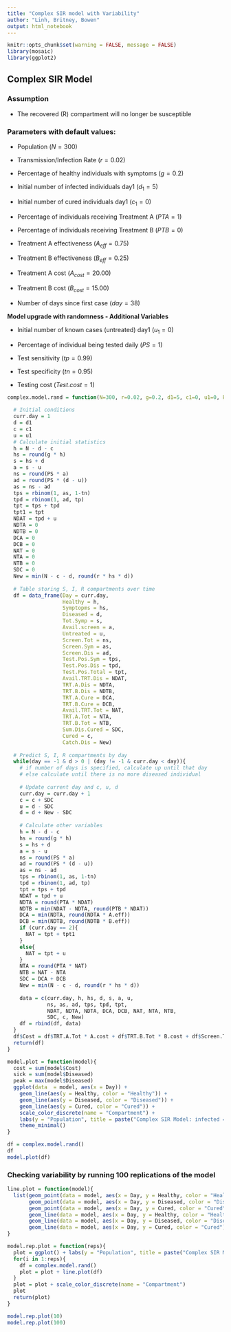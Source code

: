 ```yaml
---
title: "Complex SIR model with Variability"
author: "Linh, Britney, Bowen"
output: html_notebook
---
```


```r
knitr::opts_chunk$set(warning = FALSE, message = FALSE)
library(mosaic)
library(ggplot2)
```

## Complex SIR Model

### Assumption

* The recovered (R) compartment will no longer be susceptible

### Parameters with default values:

* Population $(N = 300)$

* Transmission/Infection Rate $(r = 0.02)$

* Percentage of healthy individuals with symptoms $(g = 0.2)$

* Initial number of infected individuals day1 $(d_1 = 5)$

* Initial number of cured individuals day1 $(c_1 = 0)$

* Percentage of individuals receiving Treatment A $(PTA = 1)$

* Percentage of individuals receiving Treatment B $(PTB = 0)$

* Treatment A effectiveness $(A_{eff} = 0.75)$

* Treatment B effectiveness $(B_{eff} = 0.25)$

* Treatment A cost $(A_{cost} = 20.00)$

* Treatment B cost $(B_{cost} = 15.00)$

* Number of days since first case $(day = 38)$

**Model upgrade with randomness - Additional Variables**

* Initial number of known cases (untreated) day1 $(u_1 = 0)$

* Percentage of individual being tested daily $(PS = 1)$

* Test sensitivity $(tp = 0.99)$

* Test specificity $(tn = 0.95)$

* Testing cost $(Test.cost = 1)$

```r
complex.model.rand = function(N=300, r=0.02, g=0.2, d1=5, c1=0, u1=0, PS=1, tp=0.99, tn=0.95, PTA=1, PTB=0, A.eff=0.75, B.eff=0.25, day = -1, A.cost = 20, B.cost = 15, Test.cost = 1){
  
  # Initial conditions
  curr.day = 1
  d = d1
  c = c1
  u = u1
  # Calculate initial statistics
  h = N - d - c
  hs = round(g * h)
  s = hs + d
  a = s - u
  ns = round(PS * a)
  ad = round(PS * (d - u))
  as = ns - ad
  tps = rbinom(1, as, 1-tn)
  tpd = rbinom(1, ad, tp)
  tpt = tps + tpd
  tpt1 = tpt
  NDAT = tpd + u
  NDTA = 0
  NDTB = 0
  DCA = 0
  DCB = 0
  NAT = 0
  NTA = 0
  NTB = 0
  SDC = 0
  New = min(N - c - d, round(r * hs * d))
  
  # Table storing S, I, R compartments over time
  df = data_frame(Day = curr.day, 
                  Healthy = h,
                  Symptopms = hs,
                  Diseased = d,
                  Tot.Symp = s,
                  Avail.screen = a,
                  Untreated = u,
                  Screen.Tot = ns,
                  Screen.Sym = as,
                  Screen.Dis = ad,
                  Test.Pos.Sym = tps,
                  Test.Pos.Dis = tpd,
                  Test.Pos.Total = tpt,
                  Avail.TRT.Dis = NDAT,
                  TRT.A.Dis = NDTA, 
                  TRT.B.Dis = NDTB, 
                  TRT.A.Cure = DCA, 
                  TRT.B.Cure = DCB,
                  Avail.TRT.Tot = NAT,
                  TRT.A.Tot = NTA,
                  TRT.B.Tot = NTB,
                  Sum.Dis.Cured = SDC,
                  Cured = c,
                  Catch.Dis = New)
  
  # Predict S, I, R compartments by day
  while(day == -1 & d > 0 | (day != -1 & curr.day < day)){
    # if number of days is specified, calculate up until that day
    # else calculate until there is no more diseased individual
    
    # Update current day and c, u, d
    curr.day = curr.day + 1
    c = c + SDC
    u = d - SDC
    d = d + New - SDC
    
    # Calculate other variables
    h = N - d - c
    hs = round(g * h)
    s = hs + d
    a = s - u
    ns = round(PS * a)
    ad = round(PS * (d - u))
    as = ns - ad
    tps = rbinom(1, as, 1-tn)
    tpd = rbinom(1, ad, tp)
    tpt = tps + tpd
    NDAT = tpd + u
    NDTA = round(PTA * NDAT)
    NDTB = min(NDAT - NDTA, round(PTB * NDAT))
    DCA = min(NDTA, round(NDTA * A.eff))
    DCB = min(NDTB, round(NDTB * B.eff))
    if (curr.day == 2){
      NAT = tpt + tpt1
    }
    else{
      NAT = tpt + u
    }
    NTA = round(PTA * NAT)
    NTB = NAT - NTA
    SDC = DCA + DCB
    New = min(N - c - d, round(r * hs * d))
    
    data = c(curr.day, h, hs, d, s, a, u,
             ns, as, ad, tps, tpd, tpt,
             NDAT, NDTA, NDTA, DCA, DCB, NAT, NTA, NTB,
             SDC, c, New)
    df = rbind(df, data)
  }
  df$Cost = df$TRT.A.Tot * A.cost + df$TRT.B.Tot * B.cost + df$Screen.Tot * Test.cost
  return(df)
}

model.plot = function(model){
  cost = sum(model$Cost)
  sick = sum(model$Diseased)
  peak = max(model$Diseased)
  ggplot(data  = model, aes(x = Day)) +
    geom_line(aes(y = Healthy, color = "Healthy")) +
    geom_line(aes(y = Diseased, color = "Diseased")) +
    geom_line(aes(y = Cured, color = "Cured")) +
    scale_color_discrete(name = "Compartment") +
    labs(y = "Population", title = paste("Complex SIR Model: infected = " , sick, ", peak = ", peak, ", cost = $", cost, sep = "")) +
    theme_minimal()
}

```

```r
df = complex.model.rand()
df
model.plot(df)
```

### Checking variability by running 100 replications of the model

```r
line.plot = function(model){
  list(geom_point(data = model, aes(x = Day, y = Healthy, color = "Healthy"), size = 0.8),
       geom_point(data = model, aes(x = Day, y = Diseased, color = "Diseased"), size = 0.8),
       geom_point(data = model, aes(x = Day, y = Cured, color = "Cured"), size = 0.8),
       geom_line(data = model, aes(x = Day, y = Healthy, color = "Healthy"), size = 0.1),
       geom_line(data = model, aes(x = Day, y = Diseased, color = "Diseased"), size = 0.1),
       geom_line(data = model, aes(x = Day, y = Cured, color = "Cured"), size = 0.1))
}

model.rep.plot = function(reps){
  plot = ggplot() + labs(y = "Population", title = paste("Complex SIR Model with", reps, "reps")) + theme_minimal()
  for(i in 1:reps){
    df = complex.model.rand()
    plot = plot + line.plot(df)
  }
  plot = plot + scale_color_discrete(name = "Compartment")
  plot
  return(plot)
}
```

```r
model.rep.plot(10)
model.rep.plot(100)
```
